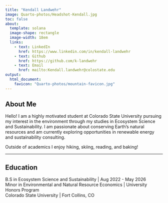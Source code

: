 ```yaml
---
title: "Kendall Landwehr"
image: Quarto-photos/Headshot-Kendall.jpg
toc: false
about: 
  template: solana 
  image-shape: rectangle
  image-width: 18em
  links: 
    - text: LinkedIn
      href: https://www.linkedin.com/in/kendall-landwehr
    - text: Github
      href: https://github.com/k-landwehr
    - text: Email
      href: mailto:Kendall.landwehr@colostate.edu
output:
  html_document:
    favicon: "Quarto-photos/mountain-favicon.jpg"
---
```


## **About Me**

Hello! I am a highly motivated student at Colorado State University pursuing my interest in the environment through my studies in Ecosystem Science and Sustainability. I am passionate about conserving Earth's natural resources and am currently exploring opportunities in renewable energy and sustainability consulting.

Outside of academics I enjoy hiking, skiing, reading, and baking!

------------------------------------------------------------------------

## **Education**

B.S in Ecosystem Science and Sustainability \| Aug 2022 - May 2026 <br> Minor in Environmental and Natural Resource Economics \| University Honors Program <br> Colorado State University \| Fort Collins, CO
